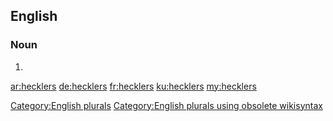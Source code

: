 ==English==

===Noun===
{{head|en}}

# {{plural of|heckler}}

[[Category:English plurals]][[Category:English plurals using obsolete wikisyntax]]

[[ar:hecklers]]
[[de:hecklers]]
[[fr:hecklers]]
[[ku:hecklers]]
[[my:hecklers]]